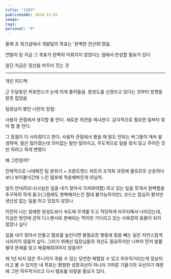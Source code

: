```yaml
---
title: "1203"
publishedAt: 2024-12-03
image: 
tags: 
personal: "0"
---
```

올해 초 워크샵에서 개발팀의 목표는 '완벽한 전산화'였음.

연말이 된 지금 그 목표가 완벽히 이뤄지지 않았다는 점에서 반성할 필요가 있다

일단 지금은 정산을 마무리 짓는 것

---

개인 피드백:

근 두달동안 퍼포먼스가 눈에 띄게 줄어들음. 완성도를 신경쓰고 있다는 것부터 방향을 잘못 잡았음

팀장님이 봤던 나만의 장점:

사용자 관점에서 생각할 줄 안다. 새로운 의견을 제시한다. 감각적으로 필요한 일부터 찾아 할 줄 안다.

그 장점이 다 사라졌다고 한다. 사용자 관점에서 봤을 때 말도 안되는 버그들이 계속 발생하며, 말은 많아졌는데 의미없는 말만 많아지고, 주도적으로 일을 찾지 않고 주어진 것만 하려고 하게 변했다

왜 그런걸까?

전체적으로 나태해진 팀 분위기 + 프론트엔드 파트의 조직화 과정에 물흐르듯 순응하다보니 부지불식간에 느린 템포에 적응해버린게 아닐까.

일이 안내려오니(사실은 일을 내가 찾아서 가져와야함) 하고 있는 일을 쪼개서 완벽함을 추구하려 하게 들고(그럼에도 완벽해지는건 절대 불가능하지만), 코드는 열심히 봤지만 생산성 없는 일을 하고 있었지 않았나.

이전의 나는 첨예한 완성도보다 속도에 무게를 두고 적당하게 마무리해서 나아갔는데, 지금은 방안에 갇혀 디스펜서로 분배되는 먹이만 기다리고 있는 사육장의 동물이 되지 않았나 싶다

일을 내가 찾아서 만들고 템포를 높인다면 불필요한 행동에 힘을 빼는 일은 자연스럽게 사라지지 않을까 싶다. 그러기 위해선 팀장님들의 개선도 필요하지만 나부터 먼저 발품팔아 문제를 찾고 해결해줘야하지 않을까?

채 1년 되지 않은 주니어가 겪을 수 있는 당연한 헤맴일 수 있고 허우적거리는게 정상이라고 볼 수 있지만 내 목표는 평범한 성장곡선이 아니라 가파른 기울기의 곡선이기 때문에 그만 허우적거리고 다시 템포를 되찾을 필요가 있다.